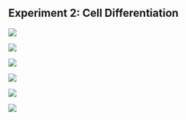 ## Experiment 2: Cell Differentiation

![](./img/exp-2-1.jpg)

![](./img/exp-2-2.jpg)

![](./img/exp-2-3.jpg)

![](./img/exp-2-4.jpg)

![](./img/exp-2-5.jpg)

![](./img/exp-2-6.jpg)
